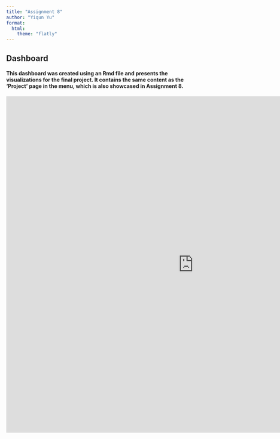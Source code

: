 ```yaml
---
title: "Assignment 8"
author: "Yiqun Yu"
format: 
  html:
    theme: "flatly"
---
```


## Dashboard
#### This dashboard was created using an Rmd file and presents the visualizations for the final project. It contains the same content as the 'Project' page in the menu, which is also showcased in Assignment 8.

<iframe width="1000" height="900"
src="https://yiqunyu.shinyapps.io/project/"
frameborder="0" allowfullscreen></iframe>